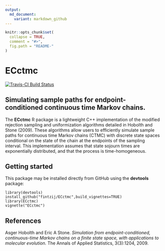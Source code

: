 ```yaml
---
output:
  md_document:
    variant: markdown_github
---
```


<!-- README.md is generated from README.Rmd. Please edit the .Rmd file -->

```r
knitr::opts_chunk$set(
  collapse = TRUE,
  comment = "#>",
  fig.path = "README-"
)
```

# ECctmc

[![Travis-CI Build Status](https://travis-ci.org/fintzij/ECctmc.svg?branch=master)](https://travis-ci.org/fintzij/ECctmc)

## Simulating sample paths for endpoint-conditioned continuous time Markov chains.
The __ECctmc__ R package is a lightweight C++ implementation of the modified rejection sampling and uniformization algorithms detailed in Hobolth and Stone (2009). 
These algorithms allow users to efficiently simulate sample paths for continuous time Markov chains (CTMC) with discrete state spaces conditional on the state of the chain at the endpoints of the sampling interval. 
This implementation assumes that state sojourn times are exponentially distributed, and that the process is time-homogeneous. 

## Getting started
This package may be installed directly from GitHub using the __devtools__ package:

```
library(devtools)
install_github("fintzij/ECctmc",build_vignettes=TRUE) 
library(ECctmc)
vignette("ECctmc")
```

## References
Asger Hobolth and Eric A Stone. *Simulation from endpoint-conditioned, continuous-time Markov chains on a finite state space, with applications to molecular evolution.* The Annals of Applied Statistics, 3(3):1204, 2009.
